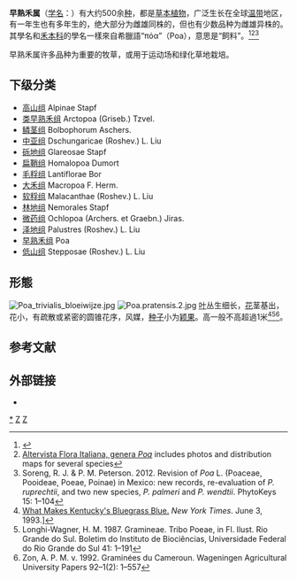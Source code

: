 {{Automatic taxobox
|image = Poa annua.jpg
|image_caption = 一年生早熟禾 ''Poa annua''
|taxon =Poa
|authority = [[L.|L.]], 1753
|type_species=[[草地早熟禾|草地早熟禾]]<br>''Poa pratensis''
|type_species_authority = L., 1753
|subdivision_ranks = [[种|种]]
|subdivision = 约500种，包括：<br />
[[短缩早熟禾|短缩早熟禾]] ''Poa abbreviata'' <br />
[[阿拉套早熟禾|阿拉套早熟禾]] ''Poa alberti''<br />
[[高原早熟禾|高原早熟禾]] ''Poa alpigena''<br />
[[高山早熟禾|高山早熟禾]] ''Poa alpina'' <br />
[[细叶早熟禾|细叶早熟禾]] ''Poa angustifolia'' <br />
[[一年生早熟禾|一年生早熟禾]] ''Poa annua'' <br />
[[德克萨斯早熟禾|德克萨斯早熟禾]] ''Poa arachnifera''<br />
[[极地早熟禾|极地早熟禾]] ''Poa arctica'' <br />
[[额尔古纳早熟禾|额尔古纳早熟禾]] ''Poa argunensis''<br /> 
[[渐狭早熟禾|渐狭早熟禾]] ''Poa attenuata''<br />  
[[鳞茎早熟禾|鳞茎早熟禾]] ''Poa bulbosa'' <br />
[[扁杆早熟禾|扁杆早熟禾]] ''Poa compressa''<br />
[[扁鞘早熟禾|扁鞘早熟禾]] ''Poa chaixii'' <br />
[[羊肉草|羊肉草]] ''Poa fendleriana''<br /> 
[[软叶早熟禾|软叶早熟禾]] ''Poa flexuosa'' <br />
[[灰早熟禾|灰早熟禾]] ''Poa glauca'' <br />
[[低矮早熟禾|低矮早熟禾]] ''Poa infirma'' <br />
[[澳洲早熟禾|澳洲早熟禾]] ''Poa labillardieri''<br />
[[尖舌早熟禾|尖舌早熟禾]] ''Poa ligulata''<br />
[[林地早熟禾|林地早熟禾]] ''Poa nemoralis'' <br />
[[曲枝早熟禾|曲枝早熟禾]] ''Poa pagophila'' <br /> 
[[沼地早熟禾|沼地早熟禾]] ''Poa palustris''<br />
[[多鞘早熟禾|多鞘早熟禾]] ''Poa polycolea''<br />
[[草地早熟禾|草地早熟禾]] ''Poa pratensis'' <br /> 
[[细长早熟禾|细长早熟禾]] ''Poa prolixior''<br /> 
[[偏生早熟禾|偏生早熟禾]] ''Poa secunda''<br />
[[硬质早熟禾|硬质早熟禾]] ''Poa sphondylodes''<br /> 
[[仰卧早熟禾|仰卧早熟禾]] ''Poa supina''<br />
[[粗茎早熟禾|粗茎早熟禾]] ''Poa trivialis'' 
}}

'''早熟禾属'''（[[学名|学名]]：''{{lang|la|Poa}}''）有大约500余[[种|种]]，都是[[草本植物|草本植物]]，广泛生长在全球[[温带|温带]]地区，有一年生也有多年生的，绝大部分为雌雄同株的，但也有少数品种为雌雄异株的。其學名和[[禾本科|禾本科]]的學名一樣來自希臘語“πόα”（Poa），意思是“飼料”。<ref>{{Cite web |url=http://www.efloras.org/florataxon.aspx?flora_id=5&taxon_id=126123 |title=Flora of Pakistan |access-date=2019-05-03 |archive-date=2021-02-07 |archive-url=https://web.archive.org/web/20210207034912/http://www.efloras.org/florataxon.aspx?flora_id=5&taxon_id=126123 |dead-url=no }}</ref><ref>[http://luirig.altervista.org/flora/taxa/floraspecie.php?genere=poa Altervista Flora Italiana, genera ''Poa''] {{Wayback|url=http://luirig.altervista.org/flora/taxa/floraspecie.php?genere=poa |date=20150201021952 }} includes photos and distribution maps for several species</ref><ref>Soreng, R. J. & P. M. Peterson. 2012. Revision of ''Poa'' L. (Poaceae, Pooideae, Poeae, Poinae) in Mexico: new records, re-evaluation of ''P. ruprechtii'', and two new species, ''P. palmeri'' and ''P. wendtii''. PhytoKeys 15: 1–104</ref>

早熟禾属许多品种为重要的牧草，或用于运动场和绿化草地栽培。

==下级分类==
* [[高山组|高山组]] Alpinae Stapf 
* [[类早熟禾组|类早熟禾组]] Arctopoa (Griseb.) Tzvel. 
* [[鳞茎组|鳞茎组]] Bolbophorum Aschers. 
* [[中亚组|中亚组]] Dschungaricae (Roshev.) L. Liu 
* [[砾地组|砾地组]] Glareosae Stapf 
* [[扁鞘组|扁鞘组]] Homalopoa Dumort 
* [[毛稃组|毛稃组]] Lantiflorae Bor 
* [[大禾组|大禾组]] Macropoa F. Herm. 
* [[软稃组|软稃组]] Malacanthae (Roshev.) L. Liu 
* [[林地组|林地组]] Nemorales Stapf 
* [[微药组|微药组]] Ochlopoa (Archers. et Graebn.) Jiras. 
* [[泽地组|泽地组]] Palustres (Roshev.) L. Liu 
* [[早熟禾组|早熟禾组]] Poa 
* [[低山组|低山组]] Stepposae (Roshev.) L. Liu 

==形態==
[[File:Poa_trivialis_bloeiwijze.jpg|left]]
[[File:Poa.pratensis.2.jpg|left]]
[[叶|叶]]丛生细长，[[花|花]]茎基出，花小，有疏散或紧密的圆锥花序，风媒，[[种子|种子]]小为[[颖果|颖果]]。高一般不高超過1米<ref>[https://query.nytimes.com/gst/fullpage.html?res=9F0CE2D7143CF930A35755C0A965958260 What Makes Kentucky's Bluegrass Blue.] ''New York Times''. June 3, 1993.]</ref><ref>Longhi-Wagner, H. M. 1987. Gramineae. Tribo Poeae, in Fl. Ilust. Rio Grande do Sul. Boletim do Instituto de Biociências, Universidade Federal do Rio Grande do Sul 41: 1–191</ref><ref>Zon, A. P. M. v. 1992. Graminées du Cameroun. Wageningen Agricultural University Papers 92–1(2): 1–557</ref>。

==参考文献==
{{reflist}}

== 外部链接 ==
* {{zh-hans}}{{CVH|Poa}}

{{Commons category|Poa}}
{{Taxonbar|from=Q157656}}

[[Category:早熟禾属|*]]
[[Category:草本植物|Z]]
[[Category:卡尔·林奈命名的生物分类|Z]]
